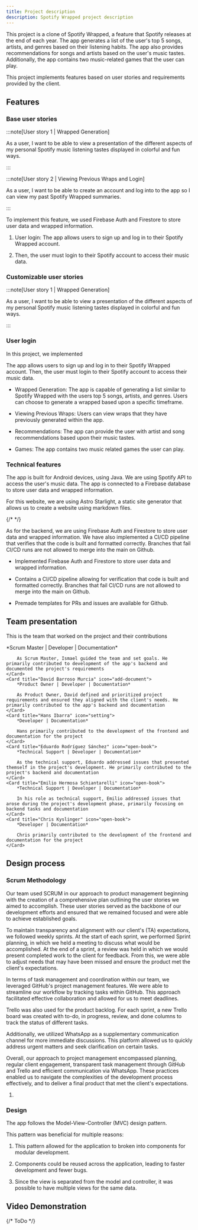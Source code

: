 ```yaml
---
title: Project description
description: Spotify Wrapped project description
---
```


This project is a clone of Spotify Wrapped, a feature that Spotify releases at the end of each year. The app generates a list of the user's top 5 songs, artists, and genres based on their listening habits. The app also provides recommendations for songs and artists based on the user's music tastes. Additionally, the app contains two music-related games that the user can play.

This project implements features based on user stories and requirements provided by the client.

## Features

### Base user stories

:::note[User story 1 | Wrapped Generation]

As a user, I want to be able to view a presentation of the different aspects of my personal Spotify music listening tastes displayed in colorful and fun ways.

:::

:::note[User story 2 | Viewing Previous Wraps and Login]

As a user, I want to be able to create an account and log into to the app so I can view my past Spotify Wrapped summaries.

:::

To implement this feature, we used Firebase Auth and Firestore to store user data and wrapped information.

<Steps>

1. User login: The app allows users to sign up and log in to their Spotify Wrapped account.

2. Then, the user must login to their Spotify account to access their music data.

</Steps>

### Customizable user stories

:::note[User story 1 | Wrapped Generation]

As a user, I want to be able to view a presentation of the different aspects of my personal Spotify music listening tastes displayed in colorful and fun ways.

:::


### User login

In this project, we implemented 

<Card>

</Card>

The app allows users to sign up and log in to their Spotify Wrapped account. Then, the user must login to their Spotify account to access their music data.

- Wrapped Generation: The app is capable of generating a list similar to Spotify Wrapped with the users top 5 songs, artists, and genres. Users can choose to generate a wrapped based upon a specific timeframe.

- Viewing Previous Wraps: Users can view wraps that they have previously generated within the app.

- Recommendations: The app can provide the user with artist and song recommendations based upon their music tastes.

- Games: The app contains two music related games the user can play.


### Technical features

The app is built for Android devices, using Java. We are using Spotify API to access the user's music data. The app is connected to a Firebase database to store user data and wrapped information.

For this website, we are using Astro Starlight, a static site generator that allows us to create a website using markdown files.

{/* <Icon name="seti:firebase" color="goldenrod" /> */}

As for the backend, we are using Firebase Auth and Firestore to store user data and wrapped information. We have also implemented a CI/CD pipeline that verifies that the code is built and formatted correctly. Branches that fail CI/CD runs are not allowed to merge into the main on Github.

- Implemented Firebase Auth and Firestore to store user data and wrapped information.

- Contains a CI/CD pipeline allowing for verification that code is built and formatted correctly. Branches that fail CI/CD runs are not allowed to merge into the main on Github.

- Premade templates for PRs and issues are available for Github.

## Team presentation


This is the team that worked on the project and their contributions

<CardGrid stagger>
	<Card title="Ismael Zhu Zhou" icon="star">
		*Scrum Master | Developer | Documentation*

		As Scrum Master, Ismael guided the team and set goals. He primarily contributed to development of the app's backend and documented the project's requirements
	</Card>
	<Card title="David Barroso Murcia" icon="add-document">
		*Product Owner | Developer | Documentation*

		As Product Owner, David defined and prioritized project requirements and ensured they aligned with the client's needs. He primarily contributed to the app's backend and documentation
	</Card>
	<Card title="Hans Ibarra" icon="setting">
		*Developer | Documentation*
		
		Hans primarily contributed to the development of the frontend and documentation for the project
	</Card>
	<Card title="Eduardo Rodríguez Sánchez" icon="open-book">
		*Technical Support | Developer | Documentation*

		As the technical support, Eduardo addressed issues that presented themself in the project's development. He primarily contributed to the project's backend and documentation
	</Card>
	<Card title="Emilio Hermosa Schiantarelli" icon="open-book">
		*Technical Support | Developer | Documentation*

		In his role as technical support, Emilio addressed issues that arose during the project's development phase, primarily focusing on backend tasks and documentation
	</Card>
	<Card title="Chris Kyslinger" icon="open-book">
		*Developer | Documentation*

		Chris primarily contributed to the development of the frontend and documentation for the project
	</Card>
</CardGrid>

## Design process

### Scrum Methodology

Our team used SCRUM in our approach to product management beginning with the creation of a comprehensive plan outlining the user stories we aimed to accomplish. These user stories served as the backbone of our development efforts and ensured that we remained focused and were able to achieve established goals.

To maintain transparency and alignment with our client's (TA) expectations, we followed weekly sprints. At the start of each sprint, we performed Sprint planning, in which we held a meeting to discuss what would be accomplished. At the end of a sprint, a review was held in which we would present completed work to the client for feedback. From this, we were able to adjust needs that may have been missed and ensure the product met the client's expectations.

In terms of task management and coordination within our team, we leveraged GitHub's project management features. We were able to streamline our workflow by tracking tasks within GitHub. This approach facilitated effective collaboration and allowed for us to meet deadlines.

Trello was also used for the product backlog. For each sprint, a new Trello board was created with to-do, in progress, review, and done columns to track the status of different tasks.

Additionally, we utilized WhatsApp as a supplementary communication channel for more immediate discussions. This platform allowed us to quickly address urgent matters and seek clarification on certain tasks.

Overall, our approach to project management encompassed planning, regular client engagement, transparent task management through GitHub and Trello and efficient communication via WhatsApp. These practices enabled us to navigate the complexities of the development process effectively, and to deliver a final product that met the client's expectations.

<Steps>

1. 


</Steps>

### Design

The app follows the Model-View-Controller (MVC) design pattern.

This pattern was beneficial for multiple reasons:

<Steps>

1. This pattern allowed for the application to broken into components for modular development.

2. Components could be reused across the application, leading to faster development and fewer bugs.

3. Since the view is separated from the model and controller, it was possible to have multiple views for the same data.

</Steps>

## Video Demonstration

{/* ToDo */}


<YouTube
  title="Spotify Wrapped Clone"
  videoId="k97UKnY3_Tg"
/>